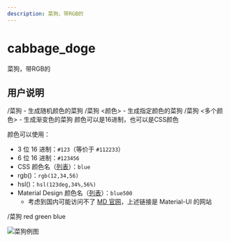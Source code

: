 ```yaml
---
description: 菜狗，带RGB的
---
```


# cabbage_doge
菜狗，带RGB的

## 用户说明

<Command name="菜狗" brief="生成彩色菜狗GIF" perm="cabbage_doge">

/菜狗 - 生成随机颜色的菜狗
/菜狗 &lt;颜色&gt; - 生成指定颜色的菜狗
/菜狗 &lt;多个颜色&gt; - 生成渐变色的菜狗
颜色可以是16进制，也可以是CSS颜色

</Command>

颜色可以使用：
* 3 位 16 进制：`#123`（等价于 `#112233`）
* 6 位 16 进制：`#123456`
* CSS 颜色名（[列表](https://developer.mozilla.org/en-US/docs/Web/CSS/named-color#value)）：`blue`
* rgb()：`rgb(12,34,56)`
* hsl()：`hsl(123deg,34%,56%)`
* Material Design 颜色名（[列表](https://mui.com/zh/material-ui/customization/color/#2014-material-design-color-palettes)）：`blue500`
  * 考虑到国内可能访问不了 [MD 官网](https://material.io/design/color/the-color-system.html)，上述链接是 Material-UI 的网站

<Example>
<Send>/菜狗 red green blue</Send>
<Recv>

![菜狗例图](/example/cabbage_doge.gif)
</Recv>
</Example>
